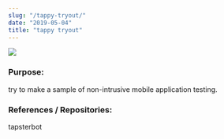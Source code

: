 ```yaml
---
slug: "/tappy-tryout/"
date: "2019-05-04"
title: "tappy tryout"
---
```



![](/tappy_thumbnail.png)

### Purpose:
try to make a sample of non-intrusive mobile application testing.

### References / Repositories:
tapsterbot
